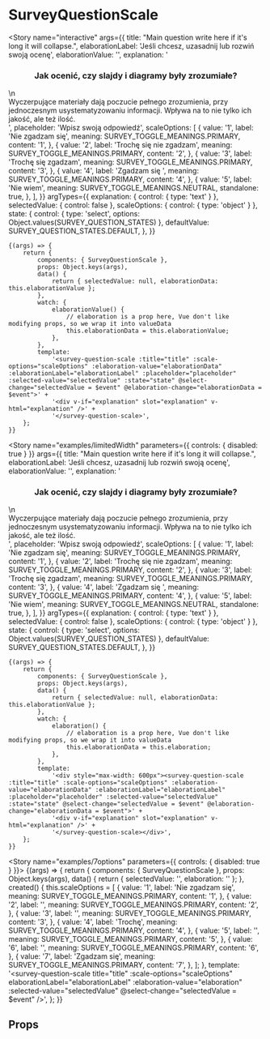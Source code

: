 
<Meta title="components/SurveyQuestions/SurveyQuestionScale" component={SurveyQuestionScale} />

# SurveyQuestionScale

<Story
	name="interactive"
	args={{
		title: "Main question write here if it's long it will collapse.",
		elaborationLabel: 'Jeśli chcesz, uzasadnij lub rozwiń swoją ocenę',
		elaborationValue: '',
		explanation:
			'<h3 class="-headlineL -textRegular" style="text-align: center; margin-bottom: 16px;">Jak ocenić, czy slajdy i diagramy były zrozumiałe?</h3>\n<div>Wyczerpujące materiały dają poczucie pełnego zrozumienia, przy jednoczesnym usystematyzowaniu informacji. Wpływa na to nie tylko ich jakość, ale też ilość.</div>',
		placeholder: 'Wpisz swoją odpowiedź',
		scaleOptions: [
			{
				value: '1',
				label: 'Nie zgadzam się',
				meaning: SURVEY_TOGGLE_MEANINGS.PRIMARY,
				content: '1',
			},
			{
				value: '2',
				label: 'Trochę się nie zgadzam',
				meaning: SURVEY_TOGGLE_MEANINGS.PRIMARY,
				content: '2',
			},
			{
				value: '3',
				label: 'Trochę się zgadzam',
				meaning: SURVEY_TOGGLE_MEANINGS.PRIMARY,
				content: '3',
			},
			{
				value: '4',
				label: 'Zgadzam się ',
				meaning: SURVEY_TOGGLE_MEANINGS.PRIMARY,
				content: '4',
			},
			{
				value: '5',
				label: 'Nie wiem',
				meaning: SURVEY_TOGGLE_MEANINGS.NEUTRAL,
				standalone: true,
			},
		],
	}}
	argTypes={{
		explanation: { control: { type: 'text' } },
		selectedValue: { control: false },
		scaleOptions: { control: { type: 'object' } },
		state: {
			control: { type: 'select', options: Object.values(SURVEY_QUESTION_STATES) },
			defaultValue: SURVEY_QUESTION_STATES.DEFAULT,
		},
	}}
>
	{(args) => {
		return {
			components: { SurveyQuestionScale },
			props: Object.keys(args),
			data() {
				return { selectedValue: null, elaborationData: this.elaborationValue };
			},
			watch: {
				elaborationValue() {
					// elaboration is a prop here, Vue don't like modifying props, so we wrap it into valueData
					this.elaborationData = this.elaborationValue;
				},
			},
			template:
				'<survey-question-scale :title="title" :scale-options="scaleOptions" :elaboration-value="elaborationData" :elaborationLabel="elaborationLabel" :placeholder="placeholder" :selected-value="selectedValue" :state="state" @select-change="selectedValue = $event" @elaboration-change="elaborationData = $event">' +
				'<div v-if="explanation" slot="explanation" v-html="explanation" />' +
				'</survey-question-scale>',
		};
	}}
</Story>

<Story
	name="examples/limitedWidth"
	parameters={{ controls: { disabled: true } }}
	args={{
		title: "Main question write here if it's long it will collapse.",
		elaborationLabel: 'Jeśli chcesz, uzasadnij lub rozwiń swoją ocenę',
		elaborationValue: '',
		explanation:
			'<h3 class="-headlineL -textRegular" style="text-align: center; margin-bottom: 16px;">Jak ocenić, czy slajdy i diagramy były zrozumiałe?</h3>\n<div>Wyczerpujące materiały dają poczucie pełnego zrozumienia, przy jednoczesnym usystematyzowaniu informacji. Wpływa na to nie tylko ich jakość, ale też ilość.</div>',
		placeholder: 'Wpisz swoją odpowiedź',
		scaleOptions: [
			{
				value: '1',
				label: 'Nie zgadzam się',
				meaning: SURVEY_TOGGLE_MEANINGS.PRIMARY,
				content: '1',
			},
			{
				value: '2',
				label: 'Trochę się nie zgadzam',
				meaning: SURVEY_TOGGLE_MEANINGS.PRIMARY,
				content: '2',
			},
			{
				value: '3',
				label: 'Trochę się zgadzam',
				meaning: SURVEY_TOGGLE_MEANINGS.PRIMARY,
				content: '3',
			},
			{
				value: '4',
				label: 'Zgadzam się ',
				meaning: SURVEY_TOGGLE_MEANINGS.PRIMARY,
				content: '4',
			},
			{
				value: '5',
				label: 'Nie wiem',
				meaning: SURVEY_TOGGLE_MEANINGS.NEUTRAL,
				standalone: true,
			},
		],
	}}
	argTypes={{
		explanation: { control: { type: 'text' } },
		selectedValue: { control: false },
		scaleOptions: { control: { type: 'object' } },
		state: {
			control: { type: 'select', options: Object.values(SURVEY_QUESTION_STATES) },
			defaultValue: SURVEY_QUESTION_STATES.DEFAULT,
		},
	}}
>
	{(args) => {
		return {
			components: { SurveyQuestionScale },
			props: Object.keys(args),
			data() {
				return { selectedValue: null, elaborationData: this.elaborationValue };
			},
			watch: {
				elaboration() {
					// elaboration is a prop here, Vue don't like modifying props, so we wrap it into valueData
					this.elaborationData = this.elaboration;
				},
			},
			template:
				'<div style="max-width: 600px"><survey-question-scale :title="title" :scale-options="scaleOptions" :elaboration-value="elaborationData" :elaborationLabel="elaborationLabel" :placeholder="placeholder" :selected-value="selectedValue" :state="state" @select-change="selectedValue = $event" @elaboration-change="elaborationData = $event">' +
				'<div v-if="explanation" slot="explanation" v-html="explanation" />' +
				'</survey-question-scale></div>',
		};
	}}
</Story>

<Story name="examples/7options" parameters={{ controls: { disabled: true } }}>
	{(args) => {
		return {
			components: { SurveyQuestionScale },
			props: Object.keys(args),
			data() {
				return { selectedValue: '', elaboration: '' };
			},
			created() {
				this.scaleOptions = [
					{
						value: '1',
						label: 'Nie zgadzam się',
						meaning: SURVEY_TOGGLE_MEANINGS.PRIMARY,
						content: '1',
					},
					{
						value: '2',
						label: '',
						meaning: SURVEY_TOGGLE_MEANINGS.PRIMARY,
						content: '2',
					},
					{
						value: '3',
						label: '',
						meaning: SURVEY_TOGGLE_MEANINGS.PRIMARY,
						content: '3',
					},
					{
						value: '4',
						label: 'Trochę',
						meaning: SURVEY_TOGGLE_MEANINGS.PRIMARY,
						content: '4',
					},
					{
						value: '5',
						label: '',
						meaning: SURVEY_TOGGLE_MEANINGS.PRIMARY,
						content: '5',
					},
					{
						value: '6',
						label: '',
						meaning: SURVEY_TOGGLE_MEANINGS.PRIMARY,
						content: '6',
					},
					{
						value: '7',
						label: 'Zgadzam się',
						meaning: SURVEY_TOGGLE_MEANINGS.PRIMARY,
						content: '7',
					},
				];
			},
			template:
				'<survey-question-scale title="title" :scale-options="scaleOptions" elaborationLabel="elaborationLabel" :elaboration-value="elaboration" :selected-value="selectedValue" @select-change="selectedValue = $event" />',
		};
	}}
</Story>

## Props

<Props of={SurveyQuestionScale} />
